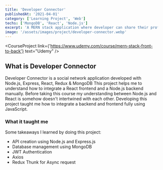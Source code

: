 ```yaml
---
title: 'Developer Connector'
publishedAt: '2021-04-01'
category: ['Learning Project', 'Web']
techs: ['MongoDB', 'React', 'Node.js']
excerpt: 'A MERN stack application where developer can share their profile.'
image: '/assets/images/project/developer-connector.webp'
---
```


<CourseProject link={'https://www.udemy.com/course/mern-stack-front-to-back'} text="Udemy" />

## What is Developer Connector

Developer Connector is a social network application developed with Node.js, Express, React, Redux & MongoDB
This project helps me to understand how to integrate a React frontend and a Node.js backend manually.
Before taking this course my understanding between Node.js and React is somehow doesn't intertwined with each other.
Developing this project taught me how to integrate a backend and frontend fully using JavaScript.

### What it taught me

Some takeaways I learned by doing this project:

- API creation using Node.js and Express.js
- Database management using MongoDB
- JWT Authentication
- Axios
- Redux Thunk for Async request
